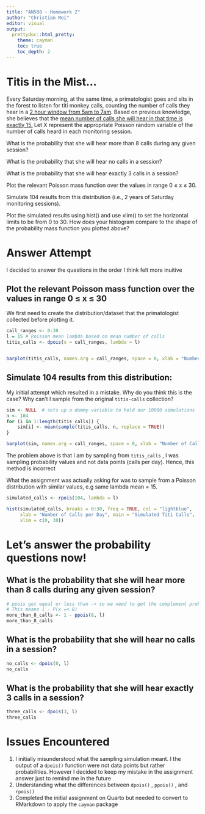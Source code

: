 ```yaml
---
title: "AN588 - Homework 2"
author: "Christian Mei"
editor: visual
output:
  prettydoc::html_pretty:
    theme: cayman
    toc: true         
    toc_depth: 2
---
```


# Titis in the Mist...

Every Saturday morning, at the same time, a primatologist goes and sits in the forest to listen for titi monkey calls, counting the number of calls they hear in a [2 hour window from 5am to 7am]{.underline}. Based on previous knowledge, she believes that the [mean number of calls she will hear in that time is exactly 15.]{.underline} Let X represent the appropriate Poisson random variable of the number of calls heard in each monitoring session.

What is the probability that she will hear more than 8 calls during any given session?

What is the probability that she will hear no calls in a session?

What is the probability that she will hear exactly 3 calls in a session?

Plot the relevant Poisson mass function over the values in range 0 ≤ x ≤ 30.

Simulate 104 results from this distribution (i.e., 2 years of Saturday monitoring sessions).

Plot the simulated results using hist() and use xlim() to set the horizontal limits to be from 0 to 30. How does your histogram compare to the shape of the probability mass function you plotted above?

# Answer Attempt

I decided to answer the questions in the order I think felt more inuitive

## Plot the relevant Poisson mass function over the values in range 0 ≤ x ≤ 30

We first need to create the distribution/dataset that the primatologist collected before plotting it.

```r
call_ranges <- 0:30
l = 15 # Poisson mean lambda based on mean number of calls
titis_calls <- dpois(x = call_ranges, lambda = l)


barplot(titis_calls, names.arg = call_ranges, space = 0, xlab = "Number of Calls per Day", ylab = "Pr(X = x)", main = "Probability Mass Function - Titis Calls")
```

## Simulate 104 results from this distribution:

My initial attempt which resulted in a mistake. Why do you think this is the case? Why can't I sample from the original `titis-calls` collection?

```r
sim <- NULL  # sets up a dummy variable to hold our 10000 simulations
n <- 104
for (i in 1:length(titis_calls)) {
    sim[i] <- mean(sample(titis_calls, n, replace = TRUE))
}

barplot(sim, names.arg = call_ranges, space = 0, xlab = "Number of Calls per Day", ylab = "Pr(X = x)", main = "Probability Mass Function - Titis Calls")


```

The problem above is that I am by sampling from `titis_calls` , I was sampling probability values and not data points (calls per day). Hence, this method is incorrect

What the assignment was actually asking for was to sample from a Poisson distribution with similar values, e.g same lambda mean = 15.

```r
simulated_calls <- rpois(104, lambda = l)

hist(simulated_calls, breaks = 0:30, freq = TRUE, col = "lightblue",
     xlab = "Number of Calls per Day", main = "Simulated Titi Calls",
     xlim = c(0, 30))
```

# Let's answer the probability questions now!

## What is the probability that she will hear more than 8 calls during any given session?

```r
# ppois get equal or less than -> so we need to get the complement probability
# This means 1 - P(x =< 8)
more_than_8_calls <- 1 - ppois(8, l)
more_than_8_calls
```

## What is the probability that she will hear no calls in a session?

```r
no_calls <- dpois(0, l)
no_calls
```

## What is the probability that she will hear exactly 3 calls in a session?

```r
three_calls <- dpois(3, l)
three_calls
```

# Issues Encountered

1.  I initially misunderstood what the sampling simulation meant. I the output of a `dpois()` function were not data points but rather probabilities. However I decided to keep my mistake in the assignment answer just to remind me in the future
2.  Understanding what the differences between `dpois()` , `ppois()` , and `rpois()`
3.  Completed the initial assignment on Quarto but needed to convert to RMarkdown to apply the `cayman` package
